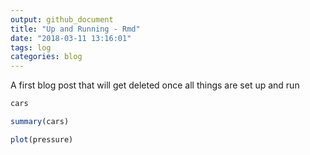```yaml
---
output: github_document
title: "Up and Running - Rmd"
date: "2018-03-11 13:16:01"
tags: log
categories: blog
---
```



A first blog post that will get deleted once all things are set up and run

```r
cars
```

```r
summary(cars)
```


```r
plot(pressure)
```

